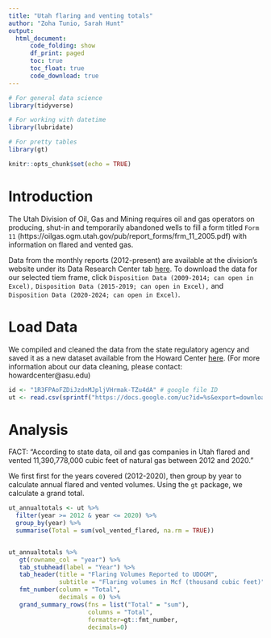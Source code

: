 ```yaml
---
title: "Utah flaring and venting totals"
author: "Zoha Tunio, Sarah Hunt"
output: 
  html_document:
      code_folding: show
      df_print: paged
      toc: true
      toc_float: true
      code_download: true
---
```


```r

# For general data science
library(tidyverse)

# For working with datetime
library(lubridate)

# For pretty tables
library(gt)

knitr::opts_chunk$set(echo = TRUE)

```

# Introduction

The Utah Division of Oil, Gas and Mining requires oil and gas operators on producing, shut-in and temporarily abandoned wells to fill a form titled `Form 11` (https://oilgas.ogm.utah.gov/pub/report_forms/frm_11_2005.pdf) with information on flared and vented gas. 

Data from the monthly reports (2012-present) are available at the division's website under its Data Research Center tab [here](https://oilgas.ogm.utah.gov/oilgasweb/data-center/dc-main.xhtml). To download the data for our selected tiem frame, click `Disposition Data (2009-2014; can open in Excel),` `Disposition Data (2015-2019; can open in Excel),` and `Disposition Data (2020-2024; can open in Excel)`. 


# Load Data

We compiled and cleaned the data from the state regulatory agency and saved it as a new dataset available from the Howard Center [here](https://drive.google.com/file/d/1R3FPAoFZDiJzdnMJpljVHrmak-TZu4dA/view?usp=sharing). (For more information about our data cleaning, please contact: howardcenter@asu.edu) 

```r

id <- "1R3FPAoFZDiJzdnMJpljVHrmak-TZu4dA" # google file ID
ut <- read.csv(sprintf("https://docs.google.com/uc?id=%s&export=download", id))

```


# Analysis

FACT: "According to state data, oil and gas companies in Utah flared and vented 11,390,778,000 cubic feet of natural gas between 2012 and 2020."

We first first for the years covered (2012-2020), then group by year to calculate annual flared and vented volumes. Using the `gt` package, we calculate a grand total. 


```r

ut_annualtotals <- ut %>%
  filter(year >= 2012 & year <= 2020) %>%
  group_by(year) %>%
  summarise(Total = sum(vol_vented_flared, na.rm = TRUE))


ut_annualtotals %>%
   gt(rowname_col = "year") %>%
   tab_stubhead(label = "Year") %>%
   tab_header(title = "Flaring Volumes Reported to UDOGM",
              subtitle = "Flaring volumes in Mcf (thousand cubic feet)") %>%
   fmt_number(column = "Total",
              decimals = 0) %>%
   grand_summary_rows(fns = list("Total" = "sum"),
                      columns = "Total",
                      formatter=gt::fmt_number,
                      decimals=0)


```

